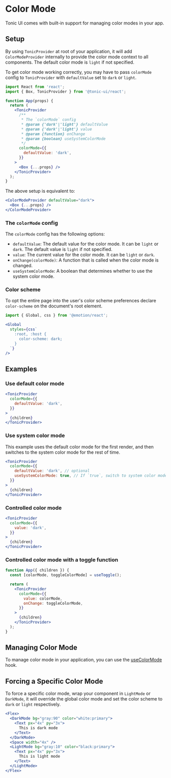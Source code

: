 # Color Mode

Tonic UI comes with built-in support for managing color modes in your app.

## Setup

By using `TonicProvider` at root of your application, it will add `ColorModeProvider` internally to provide the color mode context to all components. The default color mode is `light` if not specified.

To get color mode working correctly, you may have to pass `colorMode` config to `TonicProvider` with `defaultValue` set to `dark` or `light`.

```jsx disabled
import React from 'react';
import { Box, TonicProvider } from '@tonic-ui/react';

function App(props) {
  return (
    <TonicProvider
      /**
       * The `colorMode` config
       * @param {'dark'|'light'} defaultValue
       * @param {'dark'|'light'} value
       * @param {function} onChange
       * @param {boolean} useSystemColorMode
       */
      colorMode={{
        defaultValue: 'dark',
      }}
    >
      <Box {...props} />
    </TonicProvider>
  );
}
```

The above setup is equivalent to:

```jsx disabled
<ColorModeProvider defaultValue="dark">
  <Box {...props} />
</ColorModeProvider>
```

### The `colorMode` config

The `colorMode` config has the following options:

* `defaultValue`: The default value for the color mode. It can be `light` or `dark`. The default value is `light` if not specified.
* `value`: The current value for the color mode. It can be `light` or `dark`.
* `onChange(colorMode)`: A function that is called when the color mode is changed.
* `useSystemColorMode`: A boolean that determines whether to use the system color mode.

### Color scheme

To opt the entire page into the user's color scheme preferences declare `color-scheme` on the document's root element.

```jsx disabled
import { Global, css } from '@emotion/react';
```

```jsx disabled
<Global
  styles={css`
    :root, :host {
      color-scheme: dark;
    }
  `}
/>
```

## Examples

### Use default color mode

```jsx disabled
<TonicProvider
  colorMode={{
    defaultValue: 'dark',
  }}
>
  {children}
</TonicProvider>
```

### Use system color mode

This example uses the default color mode for the first render, and then switches to the system color mode for the rest of time.

```jsx disabled
<TonicProvider
  colorMode={{
    defaultValue: 'dark', // optional
    useSystemColorMode: true, // If `true`, switch to system color mode after the first render.
  }}
>
  {children}
</TonicProvider>
```

### Controlled color mode

```jsx disabled
<TonicProvider
  colorMode={{
    value: 'dark',
  }}
>
  {children}
</TonicProvider>
```

### Controlled color mode with a toggle function

```jsx disabled
function App({ children }) {
  const [colorMode, toggleColorMode] = useToggle();

  return (
    <TonicProvider
      colorMode={{
        value: colorMode,
        onChange: toggleColorMode,
      }}
    >
      {children}
    </TonicProvider>
  );
}
```

## Managing Color Mode

To manage color mode in your application, you can use the [useColorMode](color-mode/useColorMode) hook.

## Forcing a Specific Color Mode

To force a specific color mode, wrap your component in `LightMode` or `DarkMode`, it will override the global color mode and set the color scheme to `dark` or `light` respectively.

```jsx
<Flex>
  <DarkMode bg="gray:90" color="white:primary">
    <Text px="4x" py="3x">
      This is dark mode
    </Text>
  </DarkMode>
  <Space width="4x" />
  <LightMode bg="gray:10" color="black:primary">
    <Text px="4x" py="3x">
      This is light mode
    </Text>
  </LightMode>
</Flex>
```
